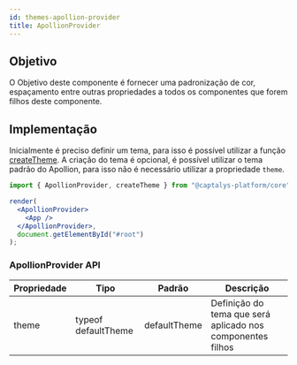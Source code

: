 ```yaml
---
id: themes-apollion-provider
title: ApollionProvider
---
```



## Objetivo

O Objetivo deste componente é fornecer uma padronização de cor, espaçamento entre outras propriedades a todos os componentes que forem filhos deste componente.

## Implementação

Inicialmente é preciso definir um tema, para isso é possível utilizar a função [createTheme](./themes-create.mdx). A criação do tema é opcional, é possível utilizar o tema padrão do Apollion, para isso não é necessário utilizar a propriedade `theme`.

```jsx
import { ApollionProvider, createTheme } from "@captalys-platform/core";

render(
  <ApollionProvider>
    <App />
  </ApollionProvider>,
  document.getElementById("#root")
);
```

### ApollionProvider API

| Propriedade | Tipo                | Padrão       | Descrição                                                  |
| ----------- | ------------------- | ------------ | ---------------------------------------------------------- |
| theme       | typeof defaultTheme | defaultTheme | Definição do tema que será aplicado nos componentes filhos |
